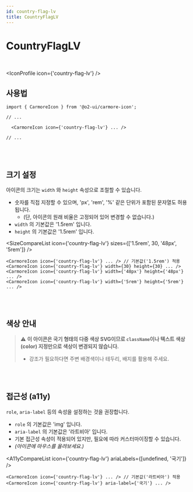 ```yaml
---
id: country-flag-lv
title: CountryFlagLV
---
```




# CountryFlagLV

<br />

<IconProfile icon={'country-flag-lv'} />

## 사용법

```tsx
import { CarmoreIcon } from '@o2-ui/carmore-icon';

// ...

  <CarmoreIcon icon={'country-flag-lv'} ... />

// ...
```

<br />
<br />

## 크기 설정

아이콘의 크기는 `width` 와 `height` 속성으로 조절할 수 있습니다.

- 숫자를 직접 지정할 수 있으며, 'px', 'rem', '%' 같은 단위가 포함된 문자열도 허용됩니다.
  - (단, 아이콘의 원래 비율은 고정되어 있어 변경할 수 없습니다.)
- `width` 의 기본값은 '1.5rem' 입니다.
- `height` 의 기본값은 '1.5rem' 입니다.

<SizeCompareList icon={'country-flag-lv'} sizes={['1.5rem', 30, '48px', '5rem']} />

```tsx
<CarmoreIcon icon={'country-flag-lv'} ... /> // 기본값('1.5rem') 적용
<CarmoreIcon icon={'country-flag-lv'} width={30} height={30} ... />
<CarmoreIcon icon={'country-flag-lv'} width={'48px'} height={'48px'} ... />
<CarmoreIcon icon={'country-flag-lv'} width={'5rem'} height={'5rem'} ... />
```

<br />
<br />

## 색상 안내

> ⚠️ <b>이 아이콘은 국기 형태의 다중 색상 SVG이므로 `className`이나 텍스트 색상(color) 지정만으로 색상이 변경되지 않습니다. </b>
>
> - 강조가 필요하다면 주변 배경색이나 테두리, 배지를 활용해 주세요.

<br />
<br />

## 접근성 (a11y)

`role`, `aria-label` 등의 속성을 설정하는 것을 권장합니다.

- `role` 의 기본값은 'img' 입니다.
- `aria-label` 의 기본값은 '라트비아' 입니다.
- 기본 접근성 속성이 적용되어 있지만, 필요에 따라 커스터마이징할 수 있습니다.
- _(아이콘에 마우스를 올려보세요.)_

<A11yCompareList icon={'country-flag-lv'} ariaLabels={[undefined, '국기']} />

```tsx
<CarmoreIcon icon={'country-flag-lv'} ... /> // 기본값('라트비아') 적용
<CarmoreIcon icon={'country-flag-lv'} aria-label={'국기'} ... />
```
